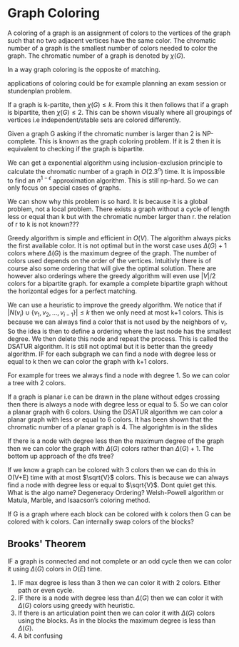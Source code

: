 # Graph Coloring

A coloring of a graph is an assignment of colors to the vertices of the graph such that no two adjacent vertices have the same color. The chromatic number of a graph is the smallest number of colors needed to color the graph. The chromatic number of a graph is denoted by $\chi(G)$. 

In a way graph coloring is the opposite of matching.

applications of coloring could be for example planning an exam session or stundenplan problem.

If a graph is k-partite, then $\chi(G) \leq k$. From this it then follows that if a graph is bipartite, then $\chi(G) \leq 2$. This can be shown visually where all groupings of vertices i.e independent/stable sets are colored differently.

Given a graph G asking if the chromatic number is larger than 2 is NP-complete. This is known as the graph coloring problem. If it is 2 then it is equivalent to checking if the graph is bipartite.

We can get a exponential algorithm using inclusion-exclusion principle to calculate the chromatic number of a graph in $O(2.3^n)$ time. It is impossible to find an $n^{1-\epsilon}$ approximation algorithm. This is still np-hard. So we can only focus on special cases of graphs.

We can show why this problem is so hard. It is because it is a global problem, not a local problem. There exists a graph without a cycle of length less or equal than k but with the chromatic number larger than r. the relation of r to k is not known???

Greedy algorithm is simple and efficient in $O(V)$. The algorithm always picks the first available color. It is not optimal but in the worst case uses $\Delta(G)+1$ colors where $\Delta(G)$ is the maximum degree of the graph.
The number of colors used depends on the order of the vertices. Intuitivly there is of course also some ordering that will give the optimal solution. 
There are however also orderings where the greedy algorithm will even use $|V|/2$ colors for a bipartite graph. for example a complete bipartite graph without the horizontal edges for a perfect matching.

We can use a heuristic to improve the greedy algorithm. We notice that if $|N(v_i) \cup \{v_1, v_2, \ldots, v_{i-1}\}| \leq k$ then we only need at most k+1 colors. This is because we can always find a color that is not used by the neighbors of $v_i$. So the idea is then to define a ordering where the last node has the smallest degree. We then delete this node and repeat the process. This is called the DSATUR algorithm. It is still not optimal but it is better than the greedy algorithm. IF for each subgraph we can find a node with degree less or equal to k then we can color the graph with k+1 colors.

For example for trees we always find a node with degree 1. So we can color a tree with 2 colors. 

If a graph is planar i.e can be drawn in the plane without edges crossing then there is always a node with degree less or equal to 5. So we can color a planar graph with 6 colors. Using the DSATUR algorithm we can color a planar graph with less or equal to 6 colors. It has been shown that the chromatic number of a planar graph is 4. The algorightm is in the slides

If there is a node with degree less then the maximum degree of the graph then we can color the graph with $\Delta(G)$ colors rather than $\Delta(G)+1$. The bottom up approach of the dfs tree?

If we know a graph can be colored with 3 colors then we can do this in O(V+E) time with at most $\sqrt{V}$ colors. This is because we can always find a node with degree less or equal to $\sqrt{V}$. Dont quiet get this. What is the algo name? Degeneracy Ordering? Welsh-Powell algorithm or Matula, Marble, and Isaacson’s coloring method. 

If G is a graph where each block can be colored with k colors then G can be colored with k colors. Can internally swap colors of the blocks?

## Brooks' Theorem

IF a graph is connected and not complete or an odd cycle then we can color it using $\Delta(G)$ colors in $O(E)$ time. 
1. IF max degree is less than 3 then we can color it with 2 colors. Either path or even cycle.
2. IF there is a node with degree less than $\Delta(G)$ then we can color it with $\Delta(G)$ colors using greedy with heuristic.
3. If there is an articulation point then we can color it with $\Delta(G)$ colors using the blocks. As in the blocks the maximum degree is less than $\Delta(G)$.
4. A bit confusing
